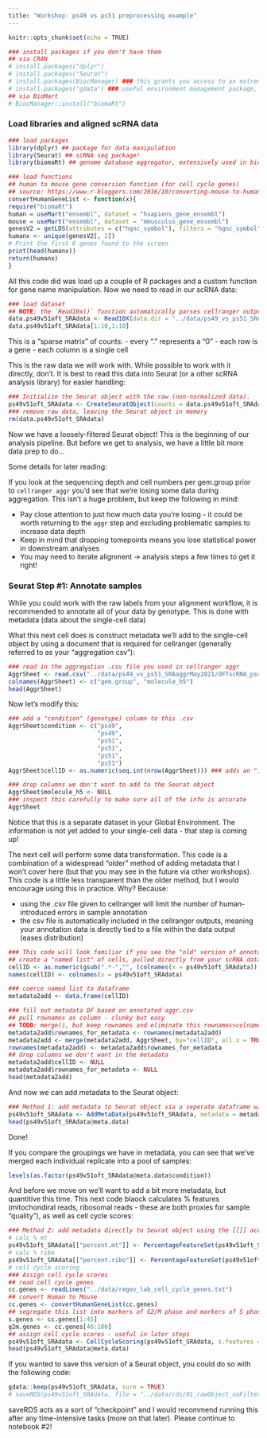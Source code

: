 ```yaml
---
title: "Workshop: ps49 vs ps51 preprocessing example"
---
```


```r
knitr::opts_chunk$set(echo = TRUE)
```

```r
### install packages if you don't have them
## via CRAN
# install.packages("dplyr")
# install.packages("Seurat")
# install.packages(BiocManager) ### this grants you access to an extremely robust collection of Bioinformatics packages/tools - you want this
# install.packages("gdata") ### useful environment management package, use only if you know what it's doing :)
## via BioMart
# BiocManager::install("biomaRt")
```


### Load libraries and aligned scRNA data

```r
### load packages
library(dplyr) ## package for data manipulation
library(Seurat) ## scRNA seq package!
library(biomaRt) ## genome database aggregator, extensively used in bioinformatics - available on Bioconductor

### load functions
## human to mouse gene conversion function (for cell cycle genes)
## source: https://www.r-bloggers.com/2016/10/converting-mouse-to-human-gene-names-with-biomart-package/
convertHumanGeneList <- function(x){
require("biomaRt")
human = useMart("ensembl", dataset = "hsapiens_gene_ensembl")
mouse = useMart("ensembl", dataset = "mmusculus_gene_ensembl")
genesV2 = getLDS(attributes = c("hgnc_symbol"), filters = "hgnc_symbol", values = x , mart = human, attributesL = c("mgi_symbol"), martL = mouse, uniqueRows=T)
humanx <- unique(genesV2[, 2])
# Print the first 6 genes found to the screen
print(head(humanx))
return(humanx)
}
```
All this code did was load up a couple of R packages and a custom function for gene name manipulation. Now we need to read in our scRNA data:
```r
### load dataset
## NOTE: the `Read10x()` function automatically parses cellranger output folders!
data.ps49v51oft_SRAdata <- Read10X(data.dir = "../data/ps49_vs_ps51_SRAaggrMay2021/OFTscRNA_ps49_ps59_AllRepsAggr/outs/count/filtered_feature_bc_matrix/")
data.ps49v51oft_SRAdata[1:10,1:10]
```
This is a "sparse matrix" of counts:
- every "." represents a "0"
- each row is a gene
- each column is a single cell

This is the raw data we will work with. While possible to work with it directly, don't. It is best to read this data into Seurat (or a other scRNA analysis library) for easier handling:
```r
### Initialize the Seurat object with the raw (non-normalized data).
ps49v51oft_SRAdata <- CreateSeuratObject(counts = data.ps49v51oft_SRAdata, project = "OFT_ps49_vs_ps51", min.cells = 3, min.features = 200)
### remove raw data, leaving the Seurat object in memory
rm(data.ps49v51oft_SRAdata)
```
Now we have a loosely-filtered Seurat object! This is the beginning of our analysis pipeline. But before we get to analysis, we have a little bit more data prep to do...

Some details for later reading:

  If you look at the sequencing depth and cell numbers per gem.group prior to `cellranger aggr` you'd see that we're losing some data during aggregation. This isn't a huge problem, but keep the following in mind:
  
  - Pay close attention to just how much data you're losing - it could be worth returning to the `aggr` step and excluding problematic samples to increase data depth
  - Keep in mind that dropping tomepoints means you lose statistical power in downstream analyses
  - You may need to iterate alignment -> analysis steps a few times to get it right!




### Seurat Step #1: Annotate samples

While you could work with the raw labels from your alignment workflow, it is recommended to annotate all of your data by genotype. This is done with metadata (data about the single-cell data)

What this next cell does is construct metadata we'll add to the single-cell object by using a document that is required for cellranger (generally referred to as your "aggregation csv"): 
```r
### read in the aggregation .csv file you used in cellranger aggr
AggrSheet <- read.csv("../data/ps49_vs_ps51_SRAaggrMay2021/OFTscRNA_ps49_ps59_AllRepsAggr/outs/aggregation.csv")
colnames(AggrSheet) <- c("gem.group", "molecule_h5")
head(AggrSheet)
```

Now let's modify this:
```r
### add a "condition" (genotype) column to this .csv
AggrSheet$condition <- c("ps49",
                         "ps49",
                         "ps51",
                         "ps51",
                         "ps51",
                         "ps51")
AggrSheet$cellID <- as.numeric(seq.int(nrow(AggrSheet))) ### adds an "index" column (1, 2, 3, etc.) - we will use this in data preparation

### drop columns we don't want to add to the Seurat object
AggrSheet$molecule_h5 <- NULL
### inspect this carefully to make sure all of the info is accurate
AggrSheet
```
Notice that this is a separate dataset in your Global Environment. The information is not yet added to your single-cell data - that step is coming up!

The next cell will perform some data transformation. This code is a combination of a widespread "older" method of adding metadata that I won't cover here (but that you may see in the future via other workshops). This code is a little less transparent than the older method, but I would encourage using this in practice. Why? Because:

- using the .csv file given to cellranger will limit the number of human-introduced errors in sample annotation
- the csv file is automatically included in the cellranger outputs, meaning your annotation data is directly tied to a file within the data output (eases distribution)

```r
### This code will look familiar if you see the "old" version of annotation...
## create a "named list" of cells, pulled directly from your scRNA data
cellID <- as.numeric(gsub(".*-","", (colnames(x = ps49v51oft_SRAdata)))) ### this variable name becomes the column name in the aggregation dataframe
names(cellID) <- colnames(x = ps49v51oft_SRAdata)

### coerce named list to dataframe
metadata2add <- data.frame(cellID)

### fill out metadata DF based on annotated aggr.csv
## pull rownames as column - clunky but easy
## TODO: merge(), but keep rownames and eliminate this rownames>colnames>rownames business
metadata2add$rownames_for_metadata <- rownames(metadata2add) 
metadata2add <- merge(metadata2add, AggrSheet, by="cellID", all.x = TRUE, no.dups = FALSE, )
rownames(metadata2add) <- metadata2add$rownames_for_metadata
## drop columns we don't want in the metadata
metadata2add$cellID <- NULL
metadata2add$rownames_for_metadata <- NULL
head(metadata2add)
```

And now we can add metadata to the Seurat object:
```r
### Method 1: add metadata to Seurat object via a seperate dataframe w/ cell info w/ AddMetaData()
ps49v51oft_SRAdata <- AddMetaData(ps49v51oft_SRAdata, metadata = metadata2add)
head(ps49v51oft_SRAdata@meta.data)
```
Done!

If you compare the groupings we have in metadata, you can see that we've merged each individual replicate into a pool of samples:
```r
levels(as.factor(ps49v51oft_SRAdata@meta.data$condition))
```

And before we move on we'll want to add a bit more metadata, but quantitive this time. This next code blaock calculates % features (mitochondiral reads, ribosomal reads - these are both proxies for sample "quality"), as well as cell cycle scores:
```r
### Method 2: add metadata directly to Seurat object using the [[]] accessor
# calc % mt
ps49v51oft_SRAdata[["percent.mt"]] <- PercentageFeatureSet(ps49v51oft_SRAdata, pattern = "^mt-")
# calc % ribo
ps49v51oft_SRAdata[["percent.ribo"]] <- PercentageFeatureSet(ps49v51oft_SRAdata, pattern = "^Rp[sl]")
# cell cycle scoring
### Assign cell cycle scores
## read cell cycle genes
cc.genes <- readLines("../data/regev_lab_cell_cycle_genes.txt")
## convert Human to Mouse
cc.genes <- convertHumanGeneList(cc.genes)
## segregate this list into markers of G2/M phase and markers of S phase
s.genes <- cc.genes[1:45]
g2m.genes <- cc.genes[46:100]
## assign cell cycle scores - useful in later steps
ps49v51oft_SRAdata <- CellCycleScoring(ps49v51oft_SRAdata, s.features = s.genes, g2m.features = g2m.genes, set.ident = TRUE)
head(ps49v51oft_SRAdata@meta.data)
```

If you wanted to save this version of a Seurat object, you could do so with the following code:
```r
gdata::keep(ps49v51oft_SRAdata, sure = TRUE)
# saveRDS(ps49v51oft_SRAdata, file = "../data/rds/01_rawObject_noFilters_scoresAdded_ps49and51Example.RDS")
```
saveRDS acts as a sort of "checkpoint" and I would recommend running this after any time-intensive tasks (more on that later). Please continue to notebook #2!
